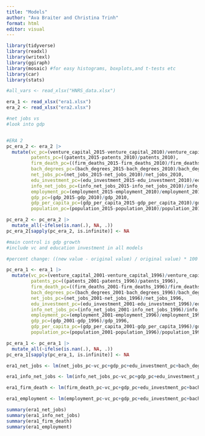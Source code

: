 ```yaml
---
title: "Models"
author: "Ava Braiter and Christina Trinh"
format: html
editor: visual
---
```


```r
library(tidyverse)
library(readxl)
library(writexl)
library(ggiraph)
library(mosaic) #for easy histograms, boxplots,and t-tests etc
library(car)
library(stats)

#all_vars <- read_xlsx("HNRS_data.xlsx")

era_1 <- read_xlsx("era1.xlsx")
era_2 <- read_xlsx("era2.xlsx")
```

```r

#net jobs vs 
#look into gdp


#ERA 2
pc_era_2 <- era_2 |>
  mutate(vc_pc=(venture_capital_2015-venture_capital_2010)/venture_capital_2010,
         patents_pc=((patents_2015-patents_2010)/patents_2010),
         firm_death_pc=((firm_deaths_2015-firm_deaths_2010)/firm_deaths_2010),
         bach_degrees_pc=(bach_degrees_2015-bach_degrees_2010)/bach_degrees_2010,
         net_jobs_pc=(net_jobs_2015-net_jobs_2010)/net_jobs_2010,
         edu_investment_pc=(edu_investment_2015-edu_investment_2010)/edu_investment_2010,
         info_net_jobs_pc=(info_net_jobs_2015-info_net_jobs_2010)/info_net_jobs_2010,
         employment_pc=(employment_2015-employment_2010)/employment_2010,
         gdp_pc=(gdp_2015-gdp_2010)/gdp_2010,
         gdp_per_capita_pc=(gdp_per_capita_2015-gdp_per_capita_2010)/gdp_per_capita_2010,
         population_pc=(population_2015-population_2010)/population_2010)

pc_era_2 <- pc_era_2 |> 
  mutate_all(~ifelse(is.nan(.), NA, .))
pc_era_2[sapply(pc_era_2, is.infinite)] <- NA
```

```r
#main control is gdp growth
#include vc and education investment in all models

#percent change: ((new value - original value) / original value) * 100

pc_era_1 <- era_1 |> 
  mutate(vc_pc=(venture_capital_2001-venture_capital_1996)/venture_capital_1996,
         patents_pc=((patents_2001-patents_1996)/patents_1996),
         firm_death_pc=((firm_deaths_2001-firm_deaths_1996)/firm_deaths_1996),
         bach_degrees_pc=(bach_degrees_2001-bach_degrees_1996)/bach_degrees_1996,
         net_jobs_pc=(net_jobs_2001-net_jobs_1996)/net_jobs_1996,
         edu_investment_pc=(edu_investment_2001-edu_investment_1996)/edu_investment_1996,
         info_net_jobs_pc=(info_net_jobs_2001-info_net_jobs_1996)/info_net_jobs_1996,
         employment_pc=(employment_2001-employment_1996)/employment_1996,
         gdp_pc=(gdp_2001-gdp_1996)/gdp_1996,
         gdp_per_capita_pc=(gdp_per_capita_2001-gdp_per_capita_1996)/gdp_per_capita_1996,
         population_pc=(population_2001-population_1996)/population_1996)

pc_era_1 <- pc_era_1 |>
  mutate_all(~ifelse(is.nan(.), NA, .))
pc_era_1[sapply(pc_era_1, is.infinite)] <- NA


```

```r

era1_net_jobs <- lm(net_jobs_pc~vc_pc+gdp_pc+edu_investment_pc+bach_degrees_pc+patents_pc+firm_death_pc, data=pc_era_1, na.rm=TRUE)

era1_info_net_jobs <- lm(info_net_jobs_pc~vc_pc+gdp_pc+edu_investment_pc+bach_degrees_pc+patents_pc, data=pc_era_1, na.rm=TRUE)

era1_firm_death <- lm(firm_death_pc~vc_pc+gdp_pc+edu_investment_pc+bach_degrees_pc+patents_pc, data=pc_era_1, na.rm=TRUE)

era1_employment <- lm(employment_pc~vc_pc+gdp_pc+edu_investment_pc+bach_degrees_pc+patents_pc, data=pc_era_1, na.rm=TRUE)

```

```r
summary(era1_net_jobs)
summary(era1_info_net_jobs)
summary(era1_firm_death)
summary(era1_employment)
```
